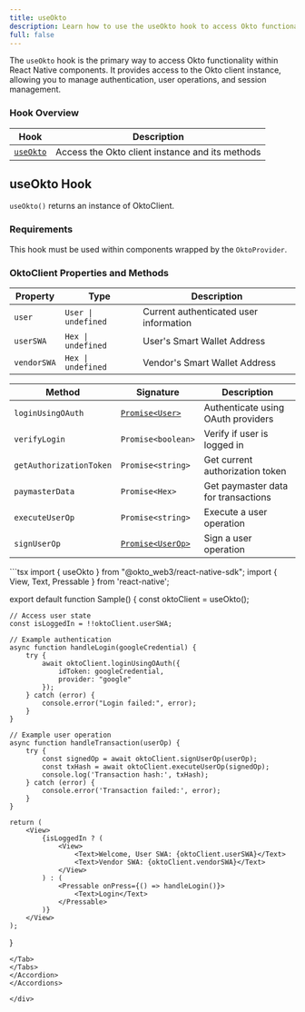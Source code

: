 ```yaml
---
title: useOkto
description: Learn how to use the useOkto hook to access Okto functionality in React Native components
full: false
---
```



The `useOkto` hook is the primary way to access Okto functionality within React Native components. It provides access to the Okto client instance, allowing you to manage authentication, user operations, and session management.

### Hook Overview

| Hook | Description |
|------|-------------|
| [`useOkto`](#useokto-hook) | Access the Okto client instance and its methods |

<div className="method-box">

## useOkto Hook

`useOkto()` returns an instance of OktoClient.

### Requirements

This hook must be used within components wrapped by the `OktoProvider`.

### OktoClient Properties and Methods

<Callout title="OktoClient Interface">

| Property | Type | Description |
|----------|------|-------------|
| `user`            | `User \| undefined` | Current authenticated user information |
| `userSWA`               | `Hex \| undefined` | User's Smart Wallet Address |
| `vendorSWA`            | `Hex \| undefined` | Vendor's Smart Wallet Address |

| Method | Signature | Description |
|--------|-----------|-------------|
| `loginUsingOAuth` | [`Promise<User>`](/docs/react-native-sdk/technical-reference#models) | Authenticate using OAuth providers |
| `verifyLogin` | `Promise<boolean>` | Verify if user is logged in |
| `getAuthorizationToken` | `Promise<string>` | Get current authorization token |
| `paymasterData` | `Promise<Hex>` | Get paymaster data for transactions |
| `executeUserOp` | `Promise<string>` | Execute a user operation |
| `signUserOp` | [`Promise<UserOp>`](/docs/react-native-sdk/technical-reference#models) | Sign a user operation |

</Callout>

<Accordions>
<Accordion title="Example">
<Tabs items={['TypeScript']}>
<Tab value="TypeScript">
```tsx
import { useOkto } from "@okto_web3/react-native-sdk";
import { View, Text, Pressable } from 'react-native';

export default function Sample() {
    const oktoClient = useOkto();
    
    // Access user state
    const isLoggedIn = !!oktoClient.userSWA;
    
    // Example authentication
    async function handleLogin(googleCredential) {
        try {
            await oktoClient.loginUsingOAuth({
                idToken: googleCredential,
                provider: "google"
            });
        } catch (error) {
            console.error("Login failed:", error);
        }
    }

    // Example user operation
    async function handleTransaction(userOp) {
        try {
            const signedOp = await oktoClient.signUserOp(userOp);
            const txHash = await oktoClient.executeUserOp(signedOp);
            console.log('Transaction hash:', txHash);
        } catch (error) {
            console.error('Transaction failed:', error);
        }
    }

    return (
        <View>
            {isLoggedIn ? (
                <View>
                    <Text>Welcome, User SWA: {oktoClient.userSWA}</Text>
                    <Text>Vendor SWA: {oktoClient.vendorSWA}</Text>
                </View>
            ) : (
                <Pressable onPress={() => handleLogin()}>
                    <Text>Login</Text>
                </Pressable>
            )}
        </View>
    );
}
```
</Tab>
</Tabs>
</Accordion>
</Accordions>

</div>